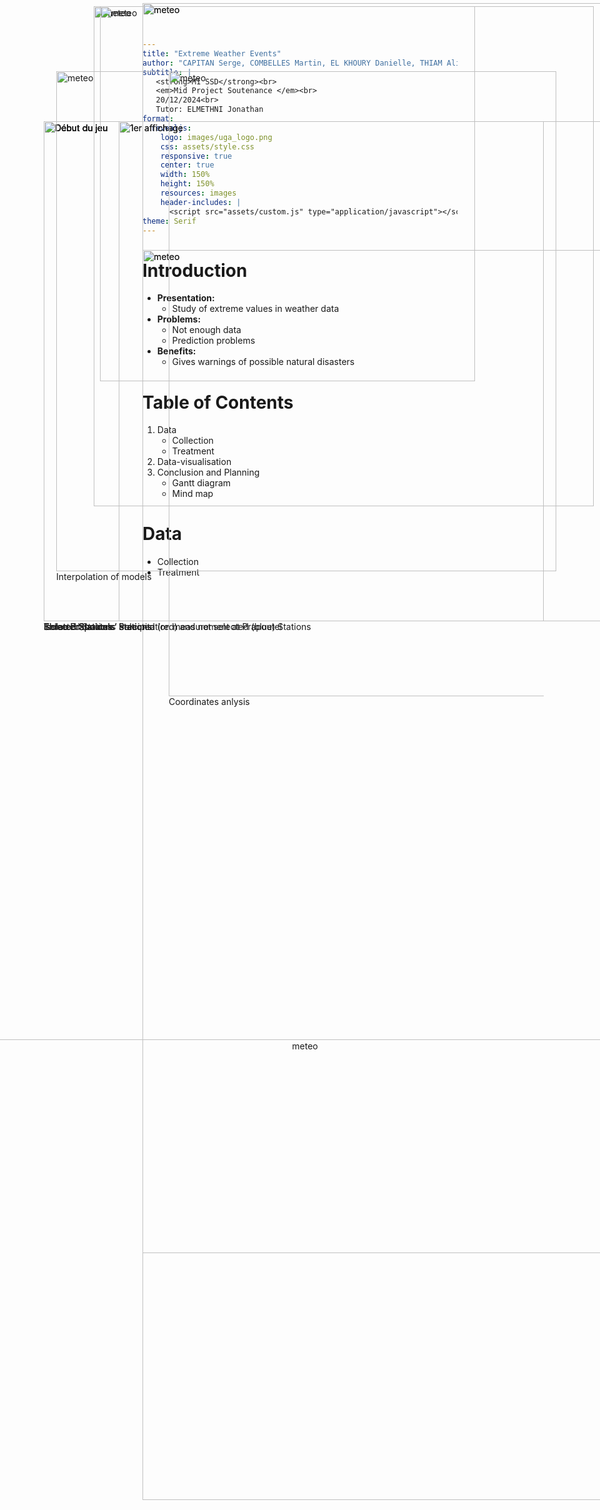 ```yaml
---
title: "Extreme Weather Events"
author: "CAPITAN Serge, COMBELLES Martin, EL KHOURY Danielle, THIAM Alioune  Badara"
subtitle: |
   <strong>M1 SSD</strong><br>
   <em>Mid Project Soutenance </em><br> 
   20/12/2024<br>  
   Tutor: ELMETHNI Jonathan
format:
  revealjs:
    logo: images/uga_logo.png
    css: assets/style.css
    responsive: true
    center: true
    width: 150%
    height: 150%
    resources: images
    header-includes: |
      <script src="assets/custom.js" type="application/javascript"></script>
theme: Serif
---
```



# Introduction
- **Presentation:** 
  - Study of extreme values in weather data

  <div style="position: absolute; top: 10px; right: 10px;"> <img src="images/Meteo_isere_pic.jpg" alt="meteo" style="width: 800px;"> </div>

- **Problems:** 
  - Not enough data
  - Prediction problems

- **Benefits:** 
  - Gives warnings of possible natural disasters


# Table of Contents
::: {.incremental}
1. Data
   - Collection
   - Treatment
2. Data-visualisation
3. Conclusion and Planning
   - Gantt diagram
   - Mind map
::: 


# Data
 - Collection
 - Treatment

#
<div style="position: absolute; top: 5px;"> <img src="images/meteo_france.png" alt="meteo" style="width: 2000px;"> </div>
<div style="position: absolute; top: 400px;"> <img src="images/diff_datasets.png" alt="meteo" style="width: 2000px;"> </div>


#

<div style="position: absolute; top: 5px;"> <img src="images/meteo_france.png" alt="meteo" style="width: 2000px;"> </div>
<div style="position: absolute; top: 400px;"> <img src="images/correct_dataset.png" alt="meteo" style="width: 2000px;"> </div>


# 
<div style="display: flex; flex-direction: column; justify-content: center; align-items: center; height: 100%;">
  <figure style="text-align: center;">
    <img src="images/clean_data.png" alt="meteo" style="width: 2500px;">
  </figure>
</div>


##  Example of Prapoutel's Station

<div style="position: absolute; top: 180px; right: 50px;"> 
<figure>
    <img src="images/cartePrapout.png" alt="Début du jeu" style="width:800px;">
    <figcaption>Three Prapoutels' stations</figcaption>
  </figure>
</div>

##  Example of Prapoutel's Station

<div style="position: absolute; top: 180px; left: 150px;"> 
<figure>
    <img src="images/timeline.png" alt="1er affichage" style="width:800px;">
    <figcaption>Precipitation measurement at Prapoutel</figcaption>
  </figure>
</div>



<div style="position: absolute; top: 180px; right: 50px;"> 
<figure>
    <img src="images/cartePrapout.png" alt="Début du jeu" style="width:800px;">
    <figcaption>Three Prapoutels' stations</figcaption>
  </figure>
</div>


## Station's Sorting
<br>

:::{.incremental}
 - We have 24 isolated stations 
 - 18 have enough data 
 - Covering all of Isere
 
:::
<div style="position: absolute; top: 180px; right: 50px;"> 
<figure>
    <img src="images/carte2.png" alt="Début du jeu" style="width:800px;">
    <figcaption>Isolated Stations</figcaption>
  </figure>
</div>

## Station's Sorting

<div style="position: absolute; top: 180px; right: 50px;"> 
<figure>
    <img src="images/carte2.png" alt="Début du jeu" style="width:800px;">
    <figcaption>Isolated Stations</figcaption>
  </figure>
</div>
    



## Station's Sorting
<div style="position: absolute; top: 180px; left: 150px;"> 
<figure>
    <img src="images/carte3.png" alt="1er affichage" style="width:800px;">
    <figcaption>Selected (red) and not selected (blue) Stations</figcaption>
  </figure>
</div>



<div style="position: absolute; top: 180px; right: 50px;"> 
<figure>
    <img src="images/carte2.png" alt="Début du jeu" style="width:800px;">
    <figcaption>Isolated Stations</figcaption>
  </figure>
</div>

# Chosen Stations
<br>

:::{.incremental}
 - 58 stations  
 - 50 years of data (from 1972 to 2022)
 - => approximately 1.000.000 rows of data.
:::

<div style="position: absolute; top: 180px; right: 50px;"> 
<figure>
    <img src="images/carte4.png" alt="Début du jeu" style="width:800px;">
    <figcaption>Selected Stations</figcaption>
  </figure>
</div>


# Type of Maps
- Map choroplethe
- Heat Map

# Modelisation with risk card

 <div style=" position: absolute; top: 100px; left: 50px;">
  <figure style="width: 800px;">
    <img src="images/choroplèthe.png" alt="meteo" style="width: 800px;">
    <figcaption>Interpolation of models</figcaption>
  </figure>
</div>

<div style=" position: absolute; top: 100px; right: 50px;">
  <figure style="width: 600px;">
    <img src="images/HeatMap.png" alt="meteo" style="width: 1000px;">
    <figcaption>Coordinates anlysis</figcaption>
  </figure>
</div>

# Planning of the project
**What have we already done ?**
<br>
Comprehension of the subject and first view of the dataset
<div style="display: flex; flex-direction: column; justify-content: center; align-items: center; height: 100%;">
  <figure style="text-align: center;">
    <img src="images/gantt1.png" alt="meteo" style="width: 800px;">
    <figcaption>Work already done</figcaption>
  </figure>
</div>

# Planning of the project
**What's next ?**
<br>
- First analysis and modelisation <br>
- Creation of the Shiny app
<div style="display: flex; flex-direction: column; justify-content: center; align-items: center; height: 100%;">
  <figure style="text-align: center;">
    <img src="images/gantt2.png" alt="meteo" style="width: 1000px;">
    <figcaption>Next stages of the project</figcaption>
  </figure>
</div>


# Project's mind map

<div style="display: flex; flex-direction: column; justify-content: center; align-items: center; height: 100%;">
  <figure style="text-align: center;">
    <img src="images/ccl.png" alt="meteo" style="width: 1500px;">
  </figure>
</div>



# Tools
<br>

 - Statistics
 - Create maps
 - Generate replicable reporting
 - Code with needed ressources
 - Research about Extreme Value Theory
 - Look for data sets

 <div style="position: absolute; top: 10px; right: 200px;"> <img src="images/tools.png" alt="meteo" style="width: 600px;"> </div>

# Thank you for listening

 - Any questions ?
